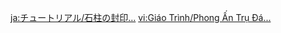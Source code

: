 {{Tutorial
|title    = Seal on the Stone Pillar
|subtitle = Exploration Knowledge
|type     = Adventure
|icon     = Icon Tutorial Combat.png
|about    = Stone Pillar Seal
|image1   = Tutorial Seal on the Stone Pillar.png
|text1    = This unique sort of stone pillar seems to be key to sealing certain [[Ruin Machines|ruin machines]].<br />Use {{Color|help|Pyro}} to neutralize the energy within them, which will then release the machines from their seal...<br />But you aren't usually supposed to be unsealing such monsters... are you?
|sort     = 6159
}}

[[ja:チュートリアル/石柱の封印…]]
[[vi:Giáo Trình/Phong Ấn Trụ Đá...]]